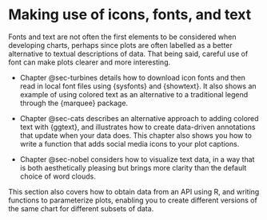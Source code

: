 # Making use of icons, fonts, and text {#sec-text-intro .unnumbered}

Fonts and text are not often the first elements to be considered when developing charts, perhaps since plots are often labelled as a better alternative to textual descriptions of data. That being said, careful use of font can make plots clearer and more interesting.

* [Chapter]{.content-visible when-format="html"} @sec-turbines details how to download icon fonts and then read in local font files using {sysfonts} and {showtext}. It also shows an example of using colored text as an alternative to a traditional legend through the {marquee} package.

* [Chapter]{.content-visible when-format="html"} @sec-cats describes an alternative approach to adding colored text with {ggtext}, and illustrates how to create data-driven annotations that update when your data does. This chapter also shows you how to write a function that adds social media icons to your plot captions.

* [Chapter]{.content-visible when-format="html"} @sec-nobel considers how to visualize text data, in a way that is both aesthetically pleasing but brings more clarity than the default choice of word clouds.

This section also covers how to obtain data from an API using R, and writing functions to parameterize plots, enabling you to create different versions of the same chart for different subsets of data.